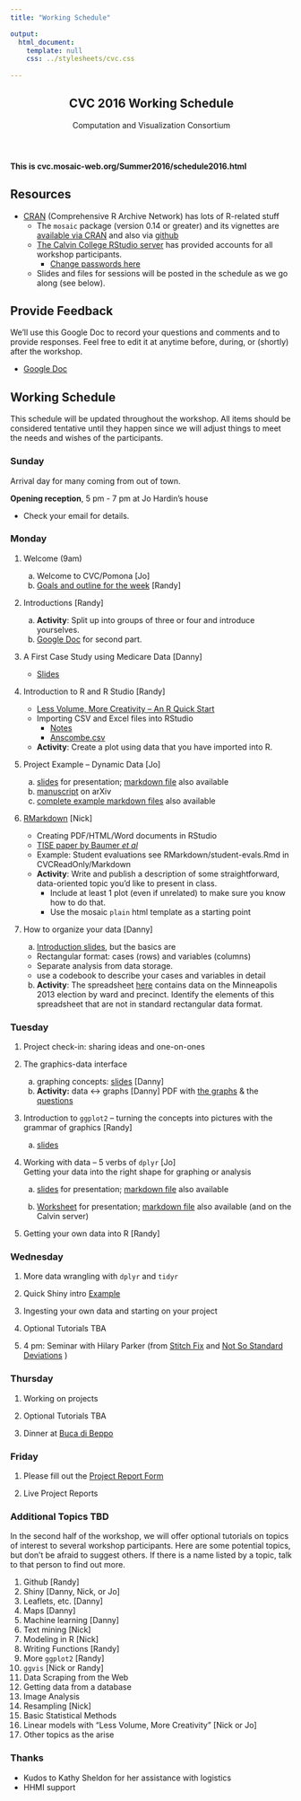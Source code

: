 ```yaml
---
title: "Working Schedule"

output: 
  html_document:
    template: null
    css: ../stylesheets/cvc.css
    
---
```



<script src="../javascripts/main.js"></script>
<!--[if lt IE 9]>
<script src="//html5shiv.googlecode.com/svn/trunk/html5.js"></script>
<![endif]-->

<meta name="viewport" content="width=device-width, initial-scale=1, user-scalable=no">

<div class="wrapper">
<nav>
<ul></ul>
</nav>
<section>
     
           
<header>
<h1>CVC 2016 Working Schedule</h1>
<p>Computation and Visualization Consortium</p>
</header> 

#### This is cvc.mosaic-web.org/Summer2016/schedule2016.html

## Resources

  * [CRAN](http://cran.r-project.org) (Comprehensive R Archive Network) has lots of R-related stuff
  * The `mosaic` package (version 0.14 or greater) and its vignettes are [available via CRAN](http://cran.r-project.org/web/packages/mosaic/index.html) and also via [github](https://github.com/ProjectMOSAIC/mosaic)
  * [The Calvin College RStudio server](http://rstudio.calvin.edu) has provided accounts for all workshop participants.
    * [Change passwords here](https://freeipa1.cs.calvin.edu/)
  * Slides and files for sessions will be posted in the schedule as we go along (see below).


## Provide Feedback

We'll use this Google Doc to record your questions and comments and to provide
responses.  Feel free to edit it at anytime before, during, or (shortly) after the workshop.

  * [Google Doc](https://docs.google.com/document/d/1AtoWauyDoBsHJd7yywkJNgiNaAXPiBjNhqO9Yw72jys/edit?usp=sharing)

## Working Schedule

This schedule will be updated throughout the workshop.  All items should be 
considered tentative until they happen since we will adjust things to 
meet the needs and wishes of the participants.

### Sunday

Arrival day for many coming from out of town. 

**Opening reception**, 5 pm - 7 pm at Jo Hardin's house
 
  * Check your email for details.

### Monday

 1. Welcome (9am)
    a. Welcome to CVC/Pomona [Jo]
    b. [Goals and outline for the week](Intro/IntroOverview.html) [Randy]

 2. Introductions [Randy]
    a. **Activity**: Split up into groups of three or four and introduce yourselves. 
    b. [Google Doc](https://docs.google.com/document/d/137aTs2EEcBdE7hg1tH68wjsorqSNdcB8VnZQmUX-VCs/edit?usp=sharing) for second part. 

 3. A First Case Study using Medicare Data [Danny]

    * [Slides](Intro/MedicareSpending.html)

 4. Introduction to R and R Studio [Randy]

    * [Less Volume, More Creativity -- An R Quick Start](Learn/LessVolume/LessVolume.html) 
    * Importing CSV and Excel files into RStudio
        * [Notes](Learn/ImportingData/ImportingData.html)
        * [Anscombe.csv](Learn/ImportingData/Anscombe.csv)
    
    * **Activity**: Create a plot using data that you have imported into R.

 7. Project Example -- Dynamic Data [Jo]    
 
     a. [slides](Learn/ProjectExamples/DynDataCVC.html) for presentation; 
        [markdown file](Learn/ProjectExamples/DynDataCVC.Rmd) also available  
     b. [manuscript](http://arxiv.org/abs/1603.04912) on arXiv  
     c. [complete example markdown files](http://research.pomona.edu/johardin/papers-and-publications/) also available

 5. [RMarkdown](http://prezi.com/vq6l5yqpnqma/) [Nick]
 
    * Creating PDF/HTML/Word documents in RStudio
    * [TISE paper by Baumer *et al*](http://escholarship.org/uc/item/90b2f5xh)
    * Example: Student evaluations see RMarkdown/student-evals.Rmd in CVCReadOnly/Markdown
    * **Activity**: Write and publish a description of some 
    straightforward, data-oriented topic you'd like to present in class. 
        * Include at least 1 plot (even if unrelated) to make sure 
        you know how to do that.  
        * Use the mosaic `plain` html template as a starting point
        
 6. How to organize your data [Danny]
    
    a. [Introduction slides](Learn/TidyData/tidy_data.html), but the basics are
    
    * Rectangular format: cases (rows) and variables (columns)
    * Separate analysis from data storage.
    * use a codebook to describe your cases and variables in detail
       
    b. **Activity**: The spreadsheet [here](http://vote.minneapolismn.gov/www/groups/public/@clerk/documents/webcontent/wcms1p-126724.xlsx) contains data on the Minneapolis 2013 election by ward and precinct.  Identify the elements of this spreadsheet that are not in standard rectangular data format.
   
<!-- 
    c. **Activity**: Enter data [in this spreadsheet](https://docs.google.com/spreadsheet/ccc?key=0Am13enSalO74dFRFZHNlaVE3NjZfUjBQOUNoMmRlUWc&usp=sharing)
    indicating types of data you are interested in.
-->


### Tuesday
 
 1. Project check-in: sharing ideas and one-on-ones
 
 2. The graphics-data interface 
    a. graphing concepts: [slides](Learn/VizConcepts/VizConcepts.html) [Danny]
    b. **Activity:** data <-> graphs [Danny]
    PDF with [the graphs](Learn/VizConcepts/Exercise/graphics_for_grammar.pdf) & the [questions](Learn/VizConcepts/Exercise/graphics_questions.pdf)
    
 3. Introduction to `ggplot2` --  turning the concepts into pictures with the grammar of graphics [Randy]

    a. [slides](Learn/ggplot2/ggplot2Intro.pdf) 
<!-- 
    b. [Dope Sheets](Learn/ggplot2/DopeSheets.pdf) 
-->

 4. Working with data -- 5 verbs of `dplyr` [Jo]    
    Getting your data into the right shape for graphing or analysis
 
     a. [slides](Learn/Wrangling/dplyrCVC.html) for presentation; 
        [markdown file](Learn/Wrangling/dplyrCVC.Rmd) also available
 
     b. [Worksheet](Learn/Wrangling/dplyrwrkshtCVC.html) for presentation; 
       [markdown file](Learn/Wrangling/dplyrwrkshtCVC.Rmd) also available (and on the Calvin server)
  
 5. Getting your own data into R [Randy]

<!-- 
    a. [Notes](Learn/ImportingData/ImportingData.html)
    b. [Anscombe.csv](Learn/ImportingData/Anscombe.csv)
    c. [Gender.xls](Learn/ImportingData/Gender.xls)
    d. a DataCamp [tutorial](http://blog.datacamp.com/r-data-import-tutorial/)
-->
 
### Wednesday
 
 1. More data wrangling with `dplyr` and `tidyr` 
 
 <!--
    a. merging data from multiple sources [Danny]
        * [Slides](Learn/Join/joins.html) 
        * [bird-species spreadsheet](https://docs.google.com/spreadsheets/d/1GDKeulVSRXL7Q_5Q0a7Offc_IPX2T4sZ80VN5VLASew/edit#gid=0), 
        * zebrafish treatment [CSV file](Learn/Wrangling/FishTx.csv) 
    b. `gather()`, `spread()`, `separate()` [Randy]
        * [Notes](Learn/TidyData/TidyGapMinder.html)
    c. Building precursors [paper](http://www.amherst.edu/~nhorton/precursors)
-->
    
 2. Quick Shiny intro [Example](https://r.amherst.edu/apps/nhorton/sat/) 
 
 3. Ingesting your own data and starting on your project
 
 4. Optional Tutorials TBA
 
 5. 4 pm:  Seminar with Hilary Parker (from [Stitch Fix](http://multithreaded.stitchfix.com/blog/) and [Not So Standard Deviations](https://soundcloud.com/nssd-podcast) )

### Thursday

 1. Working on projects
 
 2. Optional Tutorials TBA
 
 3. Dinner at [Buca di Beppo](http://www.bucadibeppo.com/restaurants/ca/claremont/)


### Friday

 1. Please fill out the  [Project Report Form]()
 
 2. Live Project Reports

<!--
 3. Finding R packages and documentation [Nick]
-->
  
### Additional Topics TBD

In the second half of the workshop, we will offer optional tutorials on topics of 
interest to several workshop participants.   Here are some potential topics, but 
don't be afraid to suggest others. If there is a name listed by a topic, talk to
that person to find out more.

1. Github [Randy]
3. Shiny [Danny, Nick, or Jo]
4. Leaflets, etc. [Danny]
5. Maps [Danny]
5. Machine learning [Danny]
6. Text mining [Nick]
7. Modeling in R [Nick]
8. Writing Functions [Randy]
9. More `ggplot2` [Randy]
10. `ggvis` [Nick or Randy]
11. Data Scraping from the Web
1. Getting data from a database
12. Image Analysis
13. Resampling [Nick]
10. Basic Statistical Methods
15. Linear models with "Less Volume, More Creativity" [Nick or Jo]
16. Other topics as the arise 
 
### Thanks

* Kudos to Kathy Sheldon for her assistance with logistics 
* HHMI support
